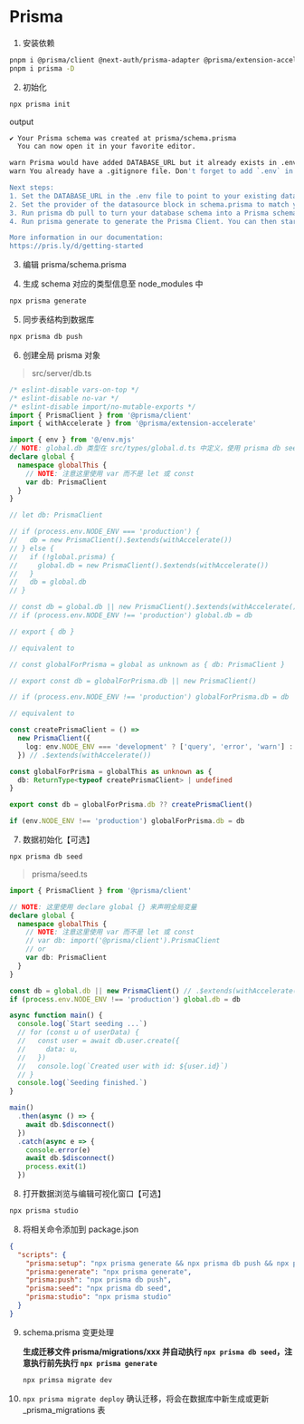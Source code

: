 # Prisma

1. 安装依赖

```bash
pnpm i @prisma/client @next-auth/prisma-adapter @prisma/extension-accelerate
pnpm i prisma -D
```

2. 初始化

```bash
npx prisma init
```

output

```bash
✔ Your Prisma schema was created at prisma/schema.prisma
  You can now open it in your favorite editor.

warn Prisma would have added DATABASE_URL but it already exists in .env
warn You already have a .gitignore file. Don't forget to add `.env` in it to not commit any private information.

Next steps:
1. Set the DATABASE_URL in the .env file to point to your existing database. If your database has no tables yet, read https://pris.ly/d/getting-started
2. Set the provider of the datasource block in schema.prisma to match your database: postgresql, mysql, sqlite, sqlserver, mongodb or cockroachdb.
3. Run prisma db pull to turn your database schema into a Prisma schema.
4. Run prisma generate to generate the Prisma Client. You can then start querying your database.

More information in our documentation:
https://pris.ly/d/getting-started
```

3. 编辑 prisma/schema.prisma

4. 生成 schema 对应的类型信息至 node_modules 中

```bash
npx prisma generate
```

5. 同步表结构到数据库

```bash
npx prisma db push
```

6. 创建全局 prisma 对象

> src/server/db.ts

```ts
/* eslint-disable vars-on-top */
/* eslint-disable no-var */
/* eslint-disable import/no-mutable-exports */
import { PrismaClient } from '@prisma/client'
import { withAccelerate } from '@prisma/extension-accelerate'

import { env } from '@/env.mjs'
// NOTE: global.db 类型在 src/types/global.d.ts 中定义，使用 prisma db seed 时无法识别 global.prisma 类型，故此在此再次定义
declare global {
  namespace globalThis {
    // NOTE: 注意这里使用 var 而不是 let 或 const
    var db: PrismaClient
  }
}

// let db: PrismaClient

// if (process.env.NODE_ENV === 'production') {
//   db = new PrismaClient().$extends(withAccelerate())
// } else {
//   if (!global.prisma) {
//     global.db = new PrismaClient().$extends(withAccelerate())
//   }
//   db = global.db
// }

// const db = global.db || new PrismaClient().$extends(withAccelerate())
// if (process.env.NODE_ENV !== 'production') global.db = db

// export { db }

// equivalent to

// const globalForPrisma = global as unknown as { db: PrismaClient }

// export const db = globalForPrisma.db || new PrismaClient()

// if (process.env.NODE_ENV !== 'production') globalForPrisma.db = db

// equivalent to

const createPrismaClient = () =>
  new PrismaClient({
    log: env.NODE_ENV === 'development' ? ['query', 'error', 'warn'] : ['error']
  }) // .$extends(withAccelerate())

const globalForPrisma = globalThis as unknown as {
  db: ReturnType<typeof createPrismaClient> | undefined
}

export const db = globalForPrisma.db ?? createPrismaClient()

if (env.NODE_ENV !== 'production') globalForPrisma.db = db
```

7. 数据初始化【可选】

```bash
npx prisma db seed
```

> prisma/seed.ts

```ts
import { PrismaClient } from '@prisma/client'

// NOTE: 这里使用 declare global {} 来声明全局变量
declare global {
  namespace globalThis {
    // NOTE: 注意这里使用 var 而不是 let 或 const
    // var db: import('@prisma/client').PrismaClient
    // or
    var db: PrismaClient
  }
}

const db = global.db || new PrismaClient() // .$extends(withAccelerate())
if (process.env.NODE_ENV !== 'production') global.db = db

async function main() {
  console.log(`Start seeding ...`)
  // for (const u of userData) {
  //   const user = await db.user.create({
  //     data: u,
  //   })
  //   console.log(`Created user with id: ${user.id}`)
  // }
  console.log(`Seeding finished.`)
}

main()
  .then(async () => {
    await db.$disconnect()
  })
  .catch(async e => {
    console.error(e)
    await db.$disconnect()
    process.exit(1)
  })
```

8. 打开数据浏览与编辑可视化窗口【可选】

```bash
npx prisma studio
```

8. 将相关命令添加到 package.json

```json
{
  "scripts": {
    "prisma:setup": "npx prisma generate && npx prisma db push && npx prisma db seed",
    "prisma:generate": "npx prisma generate",
    "prisma:push": "npx prisma db push",
    "prisma:seed": "npx prisma db seed",
    "prisma:studio": "npx prisma studio"
  }
}
```

9. schema.prisma 变更处理

   **生成迁移文件 prisma/migrations/xxx 并自动执行 `npx prisma db seed`，注意执行前先执行 `npx prisma generate`**

   ```bash
   npx primsa migrate dev
   ```

10. `npx prisma migrate deploy` 确认迁移，将会在数据库中新生成或更新 \_prisma_migrations 表
